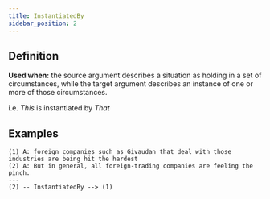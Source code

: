 ```yaml
---
title: InstantiatedBy
sidebar_position: 2
---
```


## Definition

**Used when:** the source argument describes a situation as holding in a set of circumstances, while the target argument describes an instance of one or more of those circumstances.

i.e. *This* is instantiated by *That*

## Examples

```
(1) A: foreign companies such as Givaudan that deal with those industries are being hit the hardest
(2) A: But in general, all foreign-trading companies are feeling the pinch.
---
(2) -- InstantiatedBy --> (1)
```